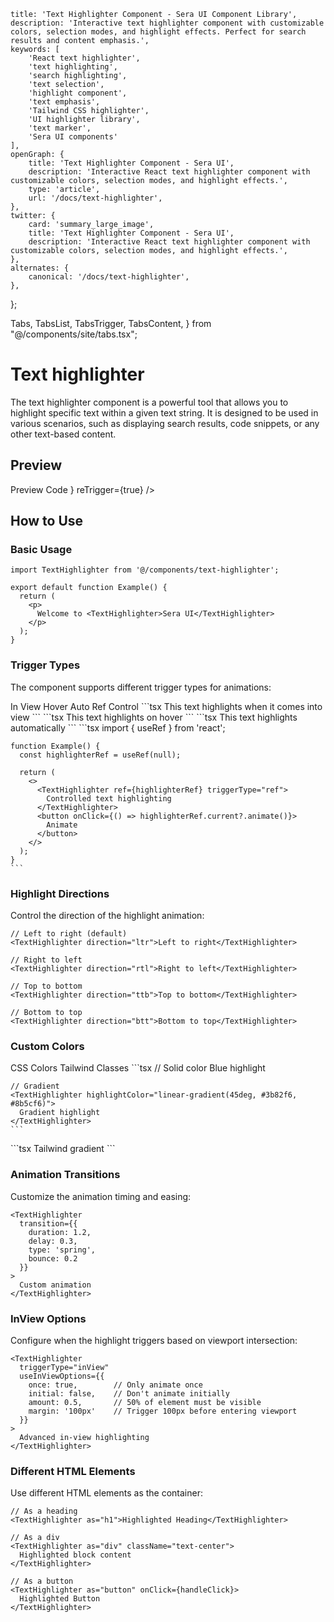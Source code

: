     title: 'Text Highlighter Component - Sera UI Component Library',
    description: 'Interactive text highlighter component with customizable colors, selection modes, and highlight effects. Perfect for search results and content emphasis.',
    keywords: [
        'React text highlighter',
        'text highlighting',
        'search highlighting',
        'text selection',
        'highlight component',
        'text emphasis',
        'Tailwind CSS highlighter',
        'UI highlighter library',
        'text marker',
        'Sera UI components'
    ],
    openGraph: {
        title: 'Text Highlighter Component - Sera UI',
        description: 'Interactive React text highlighter component with customizable colors, selection modes, and highlight effects.',
        type: 'article',
        url: '/docs/text-highlighter',
    },
    twitter: {
        card: 'summary_large_image',
        title: 'Text Highlighter Component - Sera UI',
        description: 'Interactive React text highlighter component with customizable colors, selection modes, and highlight effects.',
    },
    alternates: {
        canonical: '/docs/text-highlighter',
    },
};

  Tabs,
  TabsList,
  TabsTrigger,
  TabsContent,
} from "@/components/site/tabs.tsx";


# Text highlighter <AI dir="left"/>
The text highlighter component is a powerful tool that allows you to highlight specific text within a given text string. It is designed to be used in various scenarios, such as displaying search results, code snippets, or any other text-based content.

## Preview

<Tabs defaultValue="preview" className="">
  <TabsList>
    <TabsTrigger value="preview">Preview</TabsTrigger>
    <TabsTrigger value="code">Code</TabsTrigger>
  </TabsList>
  <TabsContent value="preview">
    <ComponentRenderer component={<TextHighlighterPage />} reTrigger={true} />
  </TabsContent>
  <TabsContent value="code">
    <CodeBlock filePath="src/app/docs/text-highlighter/text-highlighter.tsx" />
  </TabsContent>
</Tabs>


## How to Use

### Basic Usage

```tsx
import TextHighlighter from '@/components/text-highlighter';

export default function Example() {
  return (
    <p>
      Welcome to <TextHighlighter>Sera UI</TextHighlighter>
    </p>
  );
}
```

### Trigger Types

The component supports different trigger types for animations:

<Tabs defaultValue="inView" className="mt-4">
  <TabsList>
    <TabsTrigger value="inView">In View</TabsTrigger>
    <TabsTrigger value="hover">Hover</TabsTrigger>
    <TabsTrigger value="auto">Auto</TabsTrigger>
    <TabsTrigger value="ref">Ref Control</TabsTrigger>
  </TabsList>
  
  <TabsContent value="inView">
    ```tsx
    <TextHighlighter triggerType="inView">
      This text highlights when it comes into view
    </TextHighlighter>
    ```
  </TabsContent>
  
  <TabsContent value="hover">
    ```tsx
    <TextHighlighter triggerType="hover">
      This text highlights on hover
    </TextHighlighter>
    ```
  </TabsContent>
  
  <TabsContent value="auto">
    ```tsx
    <TextHighlighter triggerType="auto">
      This text highlights automatically
    </TextHighlighter>
    ```
  </TabsContent>
  
  <TabsContent value="ref">
    ```tsx
    import { useRef } from 'react';
    
    function Example() {
      const highlighterRef = useRef(null);
      
      return (
        <>
          <TextHighlighter ref={highlighterRef} triggerType="ref">
            Controlled text highlighting
          </TextHighlighter>
          <button onClick={() => highlighterRef.current?.animate()}>
            Animate
          </button>
        </>
      );
    }
    ```
  </TabsContent>
</Tabs>

### Highlight Directions

Control the direction of the highlight animation:

```tsx
// Left to right (default)
<TextHighlighter direction="ltr">Left to right</TextHighlighter>

// Right to left
<TextHighlighter direction="rtl">Right to left</TextHighlighter>

// Top to bottom
<TextHighlighter direction="ttb">Top to bottom</TextHighlighter>

// Bottom to top
<TextHighlighter direction="btt">Bottom to top</TextHighlighter>
```

### Custom Colors

<Tabs defaultValue="css" className="mt-4">
  <TabsList>
    <TabsTrigger value="css">CSS Colors</TabsTrigger>
    <TabsTrigger value="tailwind">Tailwind Classes</TabsTrigger>
  </TabsList>
  
  <TabsContent value="css">
    ```tsx
    // Solid color
    <TextHighlighter highlightColor="#3b82f6">
      Blue highlight
    </TextHighlighter>
    
    // Gradient
    <TextHighlighter highlightColor="linear-gradient(45deg, #3b82f6, #8b5cf6)">
      Gradient highlight
    </TextHighlighter>
    ```
  </TabsContent>
  
  <TabsContent value="tailwind">
    ```tsx
    <TextHighlighter 
      useTailwindClasses={true}
      highlightColor="bg-gradient-to-r from-blue-500 to-purple-500"
    >
      Tailwind gradient
    </TextHighlighter>
    ```
  </TabsContent>
</Tabs>

### Animation Transitions

Customize the animation timing and easing:

```tsx
<TextHighlighter
  transition={{
    duration: 1.2,
    delay: 0.3,
    type: 'spring',
    bounce: 0.2
  }}
>
  Custom animation
</TextHighlighter>
```

### InView Options

Configure when the highlight triggers based on viewport intersection:

```tsx
<TextHighlighter
  triggerType="inView"
  useInViewOptions={{
    once: true,        // Only animate once
    initial: false,    // Don't animate initially
    amount: 0.5,       // 50% of element must be visible
    margin: '100px'    // Trigger 100px before entering viewport
  }}
>
  Advanced in-view highlighting
</TextHighlighter>
```

### Different HTML Elements

Use different HTML elements as the container:

```tsx
// As a heading
<TextHighlighter as="h1">Highlighted Heading</TextHighlighter>

// As a div
<TextHighlighter as="div" className="text-center">
  Highlighted block content
</TextHighlighter>

// As a button
<TextHighlighter as="button" onClick={handleClick}>
  Highlighted Button
</TextHighlighter>
```
